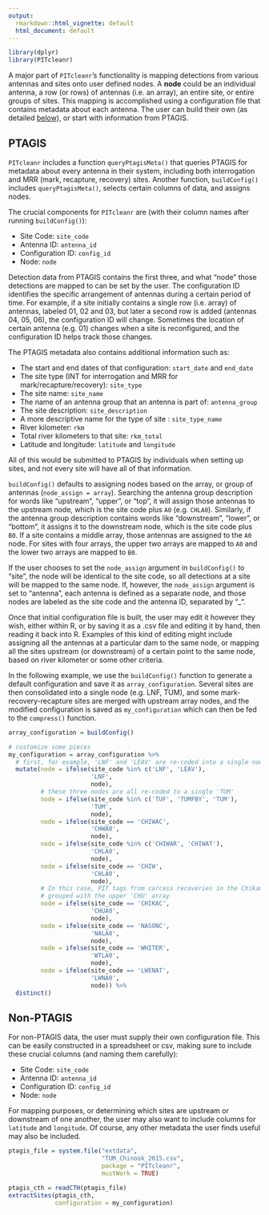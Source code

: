 ```yaml
---
output:
  rmarkdown::html_vignette: default
  html_document: default
---
```


```r
library(dplyr)
library(PITcleanr)
```


A major part of `PITcleanr`'s functionality is mapping detections from various antennas and sites onto user defined nodes. A **node** could be an individual antenna, a row (or rows) of antennas (i.e. an array), an entire site, or entire groups of sites. This mapping is accomplished using a configuration file that contains metadata about each antenna. The user can build their own (as detailed [below](#nonptagis)), or start with information from PTAGIS. 

## PTAGIS

`PITcleanr` includes a function `queryPtagisMeta()` that queries PTAGIS for metadata about every antenna in their system, including both interrogation and MRR (mark, recapture, recovery) sites. Another function, `buildConfig()` includes `queryPtagisMeta()`, selects certain columns of data, and assigns nodes. 

The crucial components for `PITcleanr` are (with their column names after running `buildConfig()`):

* Site Code: `site_code`
* Antenna ID: `antenna_id`
* Configuration ID: `config_id`
* Node: `node`

Detection data from PTAGIS contains the first three, and what "node" those detections are mapped to can be set by the user. The configuration ID identifies the specific arrangement of antennas during a certain period of time. For example, if a site initially contains a single row (i.e. array) of antennas, labeled 01, 02 and 03, but later a second row is added (antennas 04, 05, 06), the configuration ID will change. Sometimes the location of certain antenna (e.g. 01) changes when a site is reconfigured, and the configuration ID helps track those changes. 

The PTAGIS metadata also contains additional information such as:

* The start and end dates of that configuration: `start_date` and `end_date`
* The site type (INT for interrogation and MRR for mark/recapture/recovery): `site_type`
* The site name: `site_name`
* The name of an antenna group that an antenna is part of: `antenna_group`
* The site description: `site_description`
* A more descriptive name for the type of site : `site_type_name`
* River kilometer: `rkm`
* Total river kilometers to that site: `rkm_total`
* Latitude and longitude: `latitude` and `longitude`

All of this would be submitted to PTAGIS by individuals when setting up sites, and not every site will have all of that information. 

`buildConfig()` defaults to assigning nodes based on the array, or group of antennas (`node_assign = array`). Searching the antenna group description for words like "upstream", "upper", or "top", it will assign those antennas to the upstream node, which is the site code plus `A0` (e.g. `CHLA0`). Similarly, if the antenna group description contains words like "downstream", "lower", or "bottom", it assigns it to the downstream node, which is the site code plus `B0`. If a site contains a middle array, those antennas are assigned to the `A0` node. For sites with four arrays, the upper two arrays are mapped to `A0` and the lower two arrays are mapped to `B0`. 

If the user chooses to set the `node_assign` argument in `buildConfig()` to "site", the node will be identical to the site code, so all detections at a site will be mapped to the same node. If, however, the `node_assign` argument is set to "antenna", each antenna is defined as a separate node, and those nodes are labeled as the site code and the antenna ID, separated by "_". 

Once that initial configuration file is built, the user may edit it however they wish, either within R, or by saving it as a .csv file and editing it by hand, then reading it back into R. Examples of this kind of editing might include assigning all the antennas at a particular dam to the same node, or mapping all the sites upstream (or downstream) of a certain point to the same node, based on river kilometer or some other criteria. 

In the following example, we use the `buildConfig()` function to generate a default configuration and save it as `array_configuration`. Several sites are then consolidated into a single node (e.g. LNF, TUM), and some mark-recovery-recapture sites are merged with upstream array nodes, and the modified configuration is saved as `my_configuration` which can then be fed to the `compress()` function.

```r
array_configuration = buildConfig()

# customize some pieces
my_configuration = array_configuration %>%
  # first, for example, 'LNF' and 'LEAV' are re-coded into a single node 'LNF'
  mutate(node = ifelse(site_code %in% c('LNF', 'LEAV'),
                       'LNF',
                       node),
         # these three nodes are all re-coded to a single 'TUM'
         node = ifelse(site_code %in% c('TUF', 'TUMFBY', 'TUM'),
                       'TUM',
                       node),
         node = ifelse(site_code == 'CHIWAC',
                       'CHWA0',
                       node),
         node = ifelse(site_code %in% c('CHIWAR', 'CHIWAT'),
                       'CHLA0',
                       node),
         node = ifelse(site_code == 'CHIW',
                       'CHLA0',
                       node),
         # In this case, PIT tags from carcass recoveries in the Chikamin River are
         # grouped with the upper 'CHU' array
         node = ifelse(site_code == 'CHIKAC',
                       'CHUA0',
                       node),
         node = ifelse(site_code == 'NASONC',
                       'NALA0',
                       node),
         node = ifelse(site_code == 'WHITER',
                       'WTLA0',
                       node),
         node = ifelse(site_code == 'LWENAT',
                       'LWNA0',
                       node)) %>%
  distinct()
```

## Non-PTAGIS {#nonptagis}

For non-PTAGIS data, the user must supply their own configuration file. This can be easily constructed in a spreadsheet or csv, making sure to include these crucial columns (and naming them carefully):

* Site Code: `site_code`
* Antenna ID: `antenna_id`
* Configuration ID: `config_id`
* Node: `node`

For mapping purposes, or determining which sites are upstream or downstream of one another, the user may also want to include columns for `latitude` and `longitude`. Of course, any other metadata the user finds useful may also be included. 

```r
ptagis_file = system.file("extdata", 
                          "TUM_Chinook_2015.csv", 
                          package = "PITcleanr",
                          mustWork = TRUE)

ptagis_cth = readCTH(ptagis_file)
extractSites(ptagis_cth,
             configuration = my_configuration)
```
